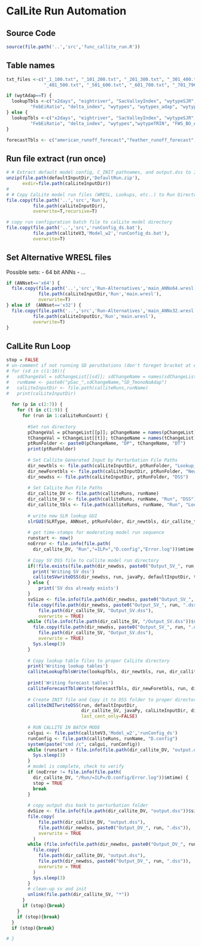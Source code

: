 # CalLite Run Automation 

## Source Code
```r
source(file.path('..','src','func_callite_run.R'))
```

## Table names
```r
txt_files <-c("_1_100.txt", "_101_200.txt", "_201_300.txt", "_301_400.txt",
              "_401_500.txt", "_501_600.txt", "_601_700.txt", "_701_796.txt")

if (wytAdap==T) {
  lookupTbls <-c("x2days", "eightriver", "SacValleyIndex", "wytypeSJR", "wytypeSJRave5",  "wytypeSJR_adap", "wytypeSJRave5_adap",
         "FebEiRatio", "delta_index", "wytypes", "wytypes_adap", "wytypeTRIN", "FWS_BO_A3_Temp")
} else {
  lookupTbls <-c("x2days", "eightriver", "SacValleyIndex", "wytypeSJR", "wytypeSJRave5", 
         "FebEiRatio", "delta_index", "wytypes","wytypeTRIN", "FWS_BO_A3_Temp")
}

forecastTbls <- c("american_runoff_forecast","feather_runoff_forecast","sacramento_runoff_forecast")

```

## Run file extract (run once)
```r
# # Extract default model config, C_INIT pathnames, and output.dss to Input Directory
unzip(file.path(defaultInputDir,'DefaultRun.zip'),
      exdir=file.path(calLiteInputDir))
# 
# # Copy CalLite model run files (WRESL, Lookups, etc..) to Run Directory
file.copy(file.path('..','src','Run'),
          file.path(calLiteInputDir),
          overwrite=T,recursive=T)

# copy run configuration batch file to calLite model directory
file.copy(file.path('..','src','runConfig_ds.bat'),
          file.path(calliteV3,'Model_w2','runConfig_ds.bat'),
          overwrite=T)
```

## Set Alternative WRESL files
Possible sets: 
   - 64 bit ANNs
   - ...
```r
if (ANNset=='x64') {
  file.copy(file.path('..','src','Run-Alternatives','main_ANNx64.wresl'),
            file.path(calLiteInputDir,'Run','main.wresl'),
            overwrite=T)
} else if  (ANNset=='x32') {
  file.copy(file.path('..','src','Run-Alternatives','main_ANNx32.wresl'),
          file.path(calLiteInputDir,'Run','main.wresl'),
          overwrite=T)
}
```


## CalLite Run Loop
```r
stop = FALSE
# un-comment if not running SD perutbations (don't foreget bracket at end of loop):
# for (sd in c(1:10)){
#   sdChangeVal = sdChangeList[[sd]]; sdChangeName = names(sdChangeList)[sd]
#   runName <- paste0("pSac_",sdChangeName,"SD_TmonoNoAdap")
#   calLiteInputDir <- file.path(calliteRuns,runName)
#   print(calLiteInputDir)
    
  for (p in c(2:7)) {
    for (t in c(1:9)) {
      for (run in 1:calLiteRunCount) {
  
        #Set run directory
        pChangeVal = pChangeList[[p]]; pChangeName = names(pChangeList)[p]
        tChangeVal = tChangeList[[t]]; tChangeName = names(tChangeList)[t]
        ptRunFolder <- paste0(pChangeName, "DP", tChangeName, "DT")
        print(ptRunFolder)
        
        # Set Callite Generated Input by Perturbation File Paths
        dir_newtbls <- file.path(calLiteInputDir, ptRunFolder, "Lookup_tables")
        dir_newForetbls <- file.path(calLiteInputDir, ptRunFolder, "New_ForecastTables")
        dir_newdss <- file.path(calLiteInputDir, ptRunFolder, "DSS")
        
        # Set CalLite Run File Paths
        dir_callite_DV <- file.path(calliteRuns, runName)
        dir_callite_SV <- file.path(calliteRuns, runName, "Run", "DSS")
        dir_callite_tbls <- file.path(calliteRuns, runName, "Run", "Lookup")
        
        # write new SLR lookup GUI
        slrGUI(SLRType, ANNset, ptRunFolder, dir_newtbls, dir_callite_tbls)
        
        # get time-stamps for moderating model run sequence
        runstart <- now()
        noError <- file.info(file.path(
          dir_callite_DV, "Run","=ILP=","D.config","Error.log"))$mtime
  
        # Copy SV DSS file to callite model run directory
        if(!file.exists(file.path(dir_newdss, paste0("Output_SV_", run, ".dss")))) {
          print('Writing SV dss')
          calliteSVwriteDSS(dir_newdss, run, javaPy, defaultInputDir, txt_files)
        } else {
            print('SV dss already exists')
        }
        svSize <- file.info(file.path(dir_newdss, paste0("Output_SV_", run, ".dss")))$size
        file.copy(file.path(dir_newdss, paste0("Output_SV_", run, ".dss")),
            file.path(dir_callite_SV, "Output_SV.dss"),
            overwrite = TRUE)
        while (file.info(file.path(dir_callite_SV, "/Output_SV.dss"))$size < svSize) {
          file.copy(file.path(dir_newdss, paste0("Output_SV_", run, ".dss")),
            file.path(dir_callite_SV, "Output_SV.dss"),
            overwrite = TRUE)
          Sys.sleep(3)
        } 
        
        # Copy lookup table files to proper CalLite directory
        print('Writing lookup tables')
        calliteLookupTblsWrite(lookupTbls, dir_newtbls, run, dir_callite_tbls)
        
        print('Writing forecast tables')
        calliteForecastTblsWrite(forecastTbls, dir_newForetbls, run, dir_callite_tbls)
        
        # Create INIT file and Copy it to DSS folder to proper directory
        calliteINITwriteDSS(run, defaultInputDir, 
                            dir_callite_SV, javaPy, calLiteInputDir, dir_newdss,
                            last_cent_only=FALSE)
        
        # RUN CALLITE IN BATCH MODE
        calgui <- file.path(calliteV3,'Model_w2','runConfig_ds')
        runConfig <- file.path(calliteRuns, runName, "D.config")
        system(paste("cmd /c", calgui, runConfig))
        while (runstart > file.info(file.path(dir_callite_DV, "output.dss"))$mtime) {
          Sys.sleep(3)
        }
        # model is complete, check to verify
        if (noError != file.info(file.path(
          dir_callite_DV, "/Run/=ILP=/D.config/Error.log"))$mtime) {
          stop = TRUE 
          break
        }
        
        # copy output dss back to perturbation folder
        dvSize <- file.info(file.path(dir_callite_DV, "output.dss"))$size
        file.copy(
            file.path(dir_callite_DV, "output.dss"),
            file.path(dir_newdss, paste0("Output_DV_", run, ".dss")),
            overwrite = TRUE
          )
        while (file.info(file.path(dir_newdss, paste0("Output_DV_", run, ".dss")))$size < dvSize) {
          file.copy(
            file.path(dir_callite_DV, "output.dss"),
            file.path(dir_newdss, paste0("Output_DV_", run, ".dss")),
            overwrite = TRUE
          )
          Sys.sleep(3)
        }
        # clean-up sv and init
        unlink(file.path(dir_callite_SV, "*"))
      }
      if (stop){break} 
    }
    if (stop){break} 
  }
  if (stop){break} 

# }
```
